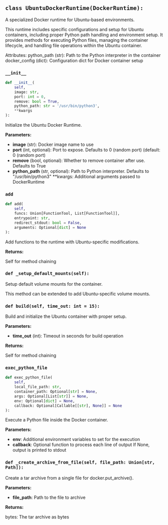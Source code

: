 <a id="camel.runtime.ubuntu_docker_runtime"></a>

<a id="camel.runtime.ubuntu_docker_runtime.UbuntuDockerRuntime"></a>

## `class UbuntuDockerRuntime(DockerRuntime):`

A specialized Docker runtime for Ubuntu-based environments.

This runtime includes specific configurations and setup for Ubuntu
containers, including proper Python path handling and environment setup.
It provides methods for executing Python files, managing the container
lifecycle, and handling file operations within the Ubuntu container.

Attributes:
python_path (str): Path to the Python interpreter in the container
docker_config (dict): Configuration dict for Docker container setup

<a id="camel.runtime.ubuntu_docker_runtime.UbuntuDockerRuntime.__init__"></a>

### `__init__`

```python
def __init__(
    self,
    image: str,
    port: int = 0,
    remove: bool = True,
    python_path: str = '/usr/bin/python3',
    **kwargs
):
```

Initialize the Ubuntu Docker Runtime.

**Parameters:**

- **image** (str): Docker image name to use
- **port** (int, optional): Port to expose. Defaults to 0 (random port) (default: 0 (random port)
- **remove** (bool, optional): Whether to remove container after use. Defaults to True
- **python_path** (str, optional): Path to Python interpreter. Defaults to "/usr/bin/python3" **kwargs: Additional arguments passed to DockerRuntime

<a id="camel.runtime.ubuntu_docker_runtime.UbuntuDockerRuntime.add"></a>

### `add`

```python
def add(
    self,
    funcs: Union[FunctionTool, List[FunctionTool]],
    entrypoint: str,
    redirect_stdout: bool = False,
    arguments: Optional[dict] = None
):
```

Add functions to the runtime with Ubuntu-specific modifications.

**Returns:**

  Self for method chaining

<a id="camel.runtime.ubuntu_docker_runtime.UbuntuDockerRuntime._setup_default_mounts"></a>

### `def _setup_default_mounts(self):`

Setup default volume mounts for the container.

This method can be extended to add Ubuntu-specific volume mounts.

<a id="camel.runtime.ubuntu_docker_runtime.UbuntuDockerRuntime.build"></a>

### `def build(self, time_out: int = 15):`

Build and initialize the Ubuntu container with proper setup.

**Parameters:**

- **time_out** (int): Timeout in seconds for build operation

**Returns:**

  Self for method chaining

<a id="camel.runtime.ubuntu_docker_runtime.UbuntuDockerRuntime.exec_python_file"></a>

### `exec_python_file`

```python
def exec_python_file(
    self,
    local_file_path: str,
    container_path: Optional[str] = None,
    args: Optional[List[str]] = None,
    env: Optional[dict] = None,
    callback: Optional[Callable[[str], None]] = None
):
```

Execute a Python file inside the Docker container.

**Parameters:**

- **env**: Additional environment variables to set for the execution
- **callback**: Optional function to process each line of output If None, output is printed to stdout

<a id="camel.runtime.ubuntu_docker_runtime.UbuntuDockerRuntime._create_archive_from_file"></a>

### `def _create_archive_from_file(self, file_path: Union[str, Path]):`

Create a tar archive from a single file for docker.put_archive().

**Parameters:**

- **file_path**: Path to the file to archive

**Returns:**

  bytes: The tar archive as bytes
